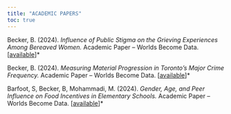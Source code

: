 ```yaml
---
title: "ACADEMIC PAPERS"
toc: true
---
```



Becker, B. (2024). *Influence of Public Stigma on the Grieving Experiences Among Bereaved Women.* Academic Paper – Worlds Become Data. \[[available](https://github.com/brooklinbecker/grief_stigma/blob/main/paper/grief_stigma.pdf)\]\*

Becker, B. (2024). *Measuring Material Progression in Toronto’s Major Crime Frequency.* Academic Paper – Worlds Become Data. \[[available](https://github.com/brooklinbecker/major_crimes/blob/main/outputs/paper/MajorCrime.pdf)\]\*

Barfoot, S, Becker, B, Mohammadi, M. (2024). *Gender, Age, and Peer Influence on Food Incentives in Elementary Schools.* Academic Paper – Worlds Become Data. \[[available](https://github.com/brooklinbecker/food-incentive-analysis/blob/main/outputs/paper/paper.pdf)\]\*
